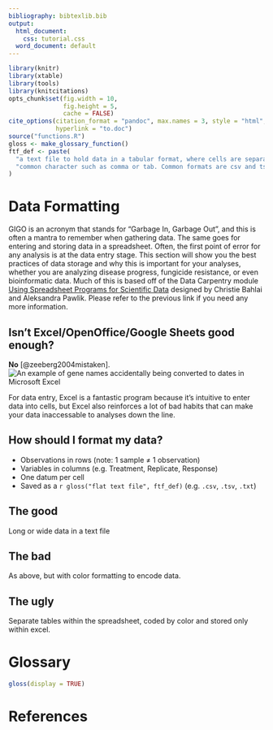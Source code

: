 ```yaml
---
bibliography: bibtexlib.bib
output:
  html_document:
    css: tutorial.css
  word_document: default
---
```


```r
library(knitr)
library(xtable)
library(tools)
library(knitcitations)
opts_chunk$set(fig.width = 10,
               fig.height = 5,
               cache = FALSE)
cite_options(citation_format = "pandoc", max.names = 3, style = "html", 
             hyperlink = "to.doc")
source("functions.R")
gloss <- make_glossary_function()
ftf_def <- paste(
  "a text file to hold data in a tabular format, where cells are separated by a",
  "common character such as comma or tab. Common formats are csv and tsv."
)
```

# Data Formatting

GIGO is an acronym that stands for "Garbage In, Garbage Out", and this is often 
a mantra to remember when gathering data. The same goes for entering and storing
data in a spreadsheet. Often, the first point of error for any analysis is at 
the data entry stage. This section will show you the best practices of data 
storage and why this is important for your analyses, whether you are analyzing 
disease progress, fungicide resistance, or even bioinformatic data. Much of this
is based off of the Data Carpentry module [Using Spreadsheet Programs for
Scientific Data](http://www.datacarpentry.org/2015-03-09-ISI-CODATA/lessons/excel/ecology-examples/00-intro.html)
designed by Christie Bahlai and Aleksandra Pawlik. Please refer to the previous
link if you need any more information.

## Isn't Excel/OpenOffice/Google Sheets good enough?

**No** [@zeeberg2004mistaken]. 
![An example of gene names accidentally being converted to dates in Microsoft
Excel](images/excel_date_error.jpg)

For data entry, Excel is a fantastic program because it's intuitive to enter data into cells, but Excel also reinforces a lot of bad habits that can make your data inaccessable to analyses down the line.

## How should I format my data?



 - Observations in rows (note: 1 sample ≠ 1 observation)
 - Variables in columns (e.g. Treatment, Replicate, Response)
 - One datum per cell
 - Saved as a `r gloss("flat text file", ftf_def)` (e.g. `.csv`, `.tsv`, `.txt`)
 


## The good

Long or wide data in a text file 

## The bad

As above, but with color formatting to encode data. 

## The ugly

Separate tables within the spreadsheet, coded by color and stored only within
excel.

# Glossary

```r
gloss(display = TRUE)
```

# References